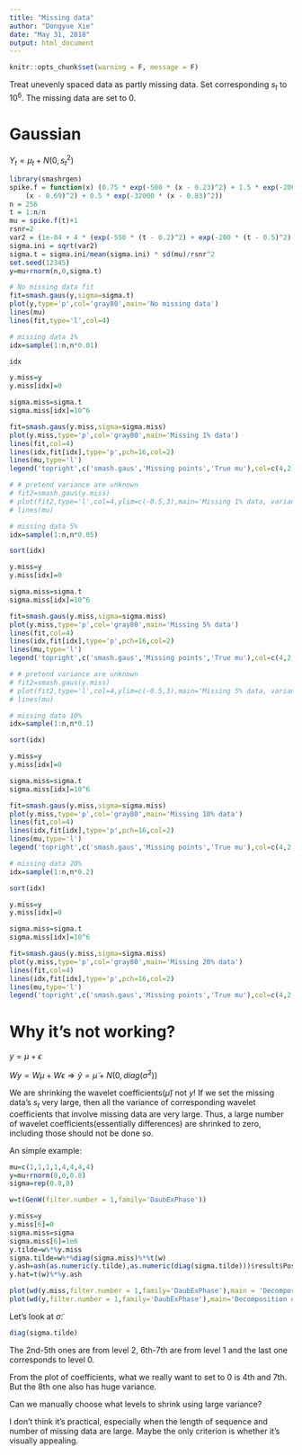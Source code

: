 ```yaml
---
title: "Missing data"
author: "Dongyue Xie"
date: "May 31, 2018"
output: html_document
---
```


```r
knitr::opts_chunk$set(warning = F, message = F)
```

Treat unevenly spaced data as partly missing data. Set corresponding $s_t$ to $10^6$. The missing data are set to 0.

# Gaussian 

$Y_t=\mu_t+N(0,s_t^2)$

```r
library(smashrgen)
spike.f = function(x) (0.75 * exp(-500 * (x - 0.23)^2) + 1.5 * exp(-2000 * (x - 0.33)^2) + 3 * exp(-8000 * (x - 0.47)^2) + 2.25 * exp(-16000 * 
    (x - 0.69)^2) + 0.5 * exp(-32000 * (x - 0.83)^2))
n = 256
t = 1:n/n
mu = spike.f(t)+1
rsnr=2
var2 = (1e-04 + 4 * (exp(-550 * (t - 0.2)^2) + exp(-200 * (t - 0.5)^2) + exp(-950 * (t - 0.8)^2)))/1.35
sigma.ini = sqrt(var2)
sigma.t = sigma.ini/mean(sigma.ini) * sd(mu)/rsnr^2
set.seed(12345)
y=mu+rnorm(n,0,sigma.t)

# No missing data fit
fit=smash.gaus(y,sigma=sigma.t)
plot(y,type='p',col='gray80',main='No missing data')
lines(mu)
lines(fit,type='l',col=4)

# missing data 1%
idx=sample(1:n,n*0.01)

idx

y.miss=y
y.miss[idx]=0

sigma.miss=sigma.t
sigma.miss[idx]=10^6

fit=smash.gaus(y.miss,sigma=sigma.miss)
plot(y.miss,type='p',col='gray80',main='Missing 1% data')
lines(fit,col=4)
lines(idx,fit[idx],type='p',pch=16,col=2)
lines(mu,type='l')
legend('topright',c('smash.gaus','Missing points','True mu'),col=c(4,2,1),pch=c(NA,16,NA),lty=c(1,NA,1))

# # pretend variance are unknown
# fit2=smash.gaus(y.miss)
# plot(fit2,type='l',col=4,ylim=c(-0.5,3),main='Missing 1% data, variance unknown')
# lines(mu)

# missing data 5%
idx=sample(1:n,n*0.05)

sort(idx)

y.miss=y
y.miss[idx]=0

sigma.miss=sigma.t
sigma.miss[idx]=10^6

fit=smash.gaus(y.miss,sigma=sigma.miss)
plot(y.miss,type='p',col='gray80',main='Missing 5% data')
lines(fit,col=4)
lines(idx,fit[idx],type='p',pch=16,col=2)
lines(mu,type='l')
legend('topright',c('smash.gaus','Missing points','True mu'),col=c(4,2,1),pch=c(NA,16,NA),lty=c(1,NA,1))

# # pretend variance are unknown
# fit2=smash.gaus(y.miss)
# plot(fit2,type='l',col=4,ylim=c(-0.5,3),main='Missing 5% data, variance unknown')
# lines(mu)

# missing data 10%
idx=sample(1:n,n*0.1)

sort(idx)

y.miss=y
y.miss[idx]=0

sigma.miss=sigma.t
sigma.miss[idx]=10^6

fit=smash.gaus(y.miss,sigma=sigma.miss)
plot(y.miss,type='p',col='gray80',main='Missing 10% data')
lines(fit,col=4)
lines(idx,fit[idx],type='p',pch=16,col=2)
lines(mu,type='l')
legend('topright',c('smash.gaus','Missing points','True mu'),col=c(4,2,1),pch=c(NA,16,NA),lty=c(1,NA,1))

# missing data 20%
idx=sample(1:n,n*0.2)

sort(idx)

y.miss=y
y.miss[idx]=0

sigma.miss=sigma.t
sigma.miss[idx]=10^6

fit=smash.gaus(y.miss,sigma=sigma.miss)
plot(y.miss,type='p',col='gray80',main='Missing 20% data')
lines(fit,col=4)
lines(idx,fit[idx],type='p',pch=16,col=2)
lines(mu,type='l')
legend('topright',c('smash.gaus','Missing points','True mu'),col=c(4,2,1),pch=c(NA,16,NA),lty=c(1,NA,1))
```


# Why it's not working?

$y=\mu+\epsilon$

$Wy=W\mu+W\epsilon \Rightarrow\tilde y=\tilde\mu+N(0,diag(\tilde\sigma^2))$

We are shrinking the wavelet coefficients($\tilde\mu$) not $y$! If we set the missing data's $s_t$ very large, then all the variance of corresponding wavelet coefficients that involve missing data are very large. Thus, a large number of wavelet coefficients(essentially differences) are shrinked to zero, including those should not be done so.

An simple example:
```r
mu=c(1,1,1,1,4,4,4,4)
y=mu+rnorm(8,0,0.8)
sigma=rep(0.8,8)

w=t(GenW(filter.number = 1,family='DaubExPhase'))

y.miss=y
y.miss[6]=0
sigma.miss=sigma
sigma.miss[6]=1e6
y.tilde=w%*%y.miss
sigma.tilde=w%*%diag(sigma.miss)%*%t(w)
y.ash=ash(as.numeric(y.tilde),as.numeric(diag(sigma.tilde)))$result$PosteriorMean
y.hat=t(w)%*%y.ash
```



```r
plot(wd(y.miss,filter.number = 1,family='DaubExPhase'),main = 'Decomposition of Y with missing data set to 0')
plot(wd(y,filter.number = 1,family='DaubExPhase'),main='Decomposition of Y, no missing data')
```

Let's look at $\tilde\sigma$:
```r
diag(sigma.tilde)
```
The 2nd-5th ones are from level 2, 6th-7th are from level 1 and the last one corresponds to level 0.

From the plot of coefficients, what we really want to set to 0 is 4th and 7th. But the 8th one also has huge variance. 

Can we manually choose what levels to shrink using large variance?

I don't think it's practical, especially when the length of sequence and number of missing data are large. Maybe the only criterion is whether it's visually appealing.


